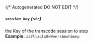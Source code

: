 {/* Autogenerated DO NOT EDIT  */}
##### `session_key` *{`str`}*
the Key of the transcode session to stop
<br/>
**Example:** `zz7llzqlx8w9vnrsbnwhbmep`

